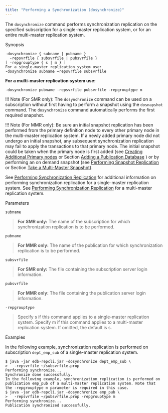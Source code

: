 ```yaml
---
title: "Performing a Synchronization (dosynchronize)"
---
```


<div id="perform_synchronization" class="registered_link"></div>

The `dosynchronize` command performs synchronization replication on the specified subscription for a single-master replication system, or for an entire multi-master replication system.

Synopsis

```text
-dosynchronize { subname | pubname }
  -repsvrfile { subsvrfile | pubsvrfile }
[ -repgrouptype { s | m } ]
For a single-master replication system use:
-dosynchronize subname –repsvrfile subsvrfile
```

**For a multi-master replication system use:**

`-dosynchronize pubname -repsvrfile pubsvrfile -repgrouptype m`

!!! Note
    (For SMR only): The `dosynchronize` command can be used on a subscription without first having to perform a snapshot using the `dosnapshot` command. The `dosynchronize` command automatically performs the first required snapshot.

!!! Note
    (For MMR only): Be sure an initial snapshot replication has been performed from the primary definition node to every other primary node in the multi-master replication system. If a newly added primary node did not undergo an initial snapshot, any subsequent synchronization replication may fail to apply the transactions to that primary node. The initial snapshot could be taken when the primary node is first added (see [Creating Additional Primary nodes](../../06_mmr_operation/03_creating_primary_nodes/#creating_primary_nodes) or Section [Adding a Publication Database](06_add_pub_database/#add_pub_database) ) or by performing an on demand snapshot (see [Performing Snapshot Replication](../../06_mmr_operation/05_on_demand_replication_mmr/#perform_snapshot_replication_mmr) or Section [Take a Multi-Master Snapshot](41_taking_mmr_snapshot/#taking_mmr_snapshot)).

See [Performing Synchronization Replication](../../05_smr_operation/04_on_demand_replication/02_perform_sync_replication/#perform_sync_replication) for additional information on performing synchronization replication for a single-master replication system. See [Performing Synchronization Replication](../../05_smr_operation/04_on_demand_replication/02_perform_sync_replication/#perform_sync_replication) for a multi-master replication system.

Parameters

`subname`

> **For SMR only:** The name of the subscription for which synchronization replication is to be performed.

`pubname`

> **For MMR only:** The name of the publication for which synchronization replication is to be performed.

`subsvrfile`

> **For SMR only:** The file containing the subscription server login information.

`pubsvrfile`

> **For MMR only:** The file containing the publication server login information.

`-repgrouptype`

> Specify s if this command applies to a single-master replication system. Specify m if this command applies to a multi-master replication system. If omitted, the default is s.

Examples

In the following example, synchronization replication is performed on subscription `dept_emp_sub` of a single-master replication system.

```text
$ java -jar edb-repcli.jar -dosynchronize dept_emp_sub \
>   -repsvrfile ~/subsvrfile.prop
Performing synchronize...
Synchronize done successfully.
In the following example, synchronization replication is performed on publication emp_pub of a multi-master replication system. Note that the -repgrouptype m parameter is required in this case.
$ java -jar edb-repcli.jar -dosynchronize emp_pub \
>   -repsvrfile ~/pubsvrfile.prop -repgrouptype m
Performing synchronize...
Publication synchronized successfully.
```
